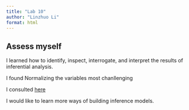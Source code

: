 ```yaml
---
title: "Lab 10"
author: "Linzhuo Li"
format: html
---
```


## Assess myself

I learned how to identify, inspect, interrogate, and interpret the results of inferential analysis.

I found Normalizing the variables most chanllenging

I consulted [here](https://qtalr.github.io/qtalrkit/articles/recipe-10.html)

I would like to learn more ways of building inference models.